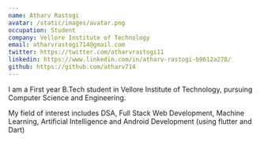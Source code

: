 ```yaml
---
name: Atharv Rastogi
avatar: /static/images/avatar.png
occupation: Student
company: Vellore Institute of Technology
email: atharvrastogi714@gmail.com
twitter: https://twitter.com/atharvrastogi11
linkedin: https://www.linkedin.com/in/atharv-rastogi-b9612a278/
github: https://github.com/atharv714
---
```


I am a First year B.Tech student in Vellore Institute of Technology, pursuing Computer Science and Engineering.

My field of interest includes DSA, Full Stack Web Development, Machine Learning, Artificial Intelligence and Android Development (using flutter and Dart)
